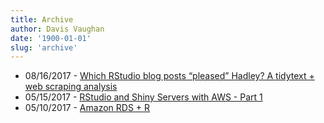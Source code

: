 ```yaml
---
title: Archive
author: Davis Vaughan
date: '1900-01-01'
slug: 'archive'
---
```


* 08/16/2017 - [Which RStudio blog posts “pleased” Hadley? A tidytext + web scraping analysis](/post/hadley-pleased)
* 05/15/2017 - [RStudio and Shiny Servers with AWS - Part 1](/post/rstudio-shiny-aws-1)
* 05/10/2017 - [Amazon RDS + R](/post/rds-and-r)
